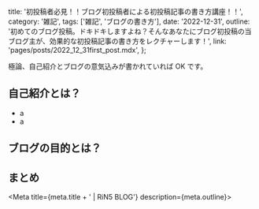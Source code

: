 
  title: '初投稿者必見！！ブログ初投稿者による初投稿記事の書き方講座！！',
  category: '雑記',
  tags: ['雑記', 'ブログの書き方'],
  date: '2022-12-31',
  outline:
    '初めてのブログ投稿。ドキドキしますよね？そんなあなたにブログ初投稿の当ブログ主が、効果的な初投稿記事の書き方をレクチャーします！',
  link: 'pages/posts/2022_12_31first_post.mdx',
};

極論、自己紹介とブログの意気込みが書かれていれば OK です。

## 自己紹介とは？

- a
- a

## ブログの目的とは？

## まとめ

<Meta title={meta.title + ' | RiN5 BLOG'} description={meta.outline}></Meta>
